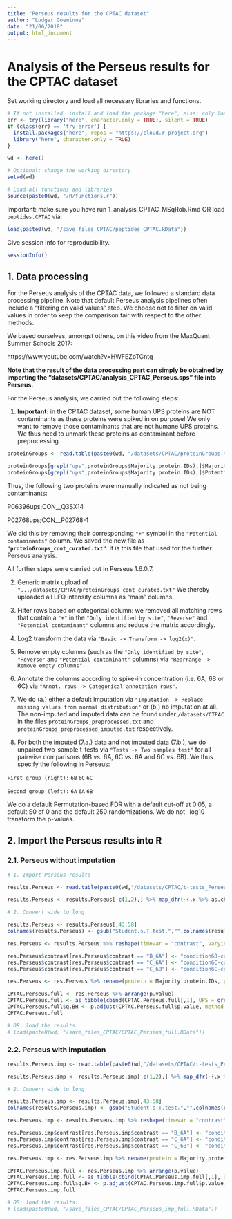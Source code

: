 ```yaml
---
title: "Perseus results for the CPTAC dataset"
author: "Ludger Goeminne"
date: "21/06/2018"
output: html_document
---
```


# Analysis of the Perseus results for the CPTAC dataset

Set working directory and load all necessary libraries and functions.

```r
# If not installed, install and load the package "here", else: only load the package.
err <- try(library("here", character.only = TRUE), silent = TRUE)
if (class(err) == 'try-error') {
  install.packages("here", repos = "https://cloud.r-project.org")
  library("here", character.only = TRUE)
}

wd <- here()

# Optional: change the working directory
setwd(wd)

# Load all functions and libraries
source(paste0(wd, "/R/functions.r"))
```

Important: make sure you have run 1_analysis_CPTAC_MSqRob.Rmd OR load `peptides.CPTAC` via:

```r
load(paste0(wd, "/save_files_CPTAC/peptides_CPTAC.RData"))
```

Give session info for reproducibility.

```r
sessionInfo()
```

## 1. Data processing

For the Perseus analysis of the CPTAC data, we followed a standard data processing pipeline. Note that default Perseus analysis pipelines often include a "filtering on valid values" step. We choose not to filter on valid values in order to keep the comparison fair with respect to the other methods.

We based ourselves, amongst others, on this video from the MaxQuant Summer Schools 2017:

https://www.youtube.com/watch?v=HWFEZoTGntg

**Note that the result of the data processing part can simply be obtained by importing the "datasets/CPTAC/analysis_CPTAC_Perseus.sps" file into Perseus.**

For the Perseus analysis, we carried out the following steps:

1. **Important:** in the CPTAC dataset, some human UPS proteins are NOT contaminants as these proteins were spiked in on purpose! We only want to remove those contaminants that are not humane UPS proteins. We thus need to unmark these proteins as contaminant before preprocessing.

```r
proteinGroups <- read.table(paste0(wd, "/datasets/CPTAC/proteinGroups.txt"), sep="\t", quote="", comment.char = "", header=TRUE)

proteinGroups[grepl("ups",proteinGroups$Majority.protein.IDs),]$Majority.protein.IDs
proteinGroups[grepl("ups",proteinGroups$Majority.protein.IDs),]$Potential.contaminant
```

Thus, the following two proteins were manually indicated as not being contaminants:

P06396ups;CON__Q3SX14

P02768ups;CON__P02768-1

We did this by removing their corresponding `"+"` symbol in the `"Potential contaminants"` column. We saved the new file as **`"proteinGroups_cont_curated.txt"`**.
It is this file that used for the further Perseus analysis.

All further steps were carried out in Perseus 1.6.0.7.

2. Generic matrix upload of `".../datasets/CPTAC/proteinGroups_cont_curated.txt"`
We thereby uploaded all LFQ intensity columns as "main" columns.

3. Filter rows based on categorical column: we removed all matching rows that contain a `"+"` in the `"Only identified by site"`, `"Reverse"` and `"Potential contaminant"` columns and reduce the matrix accordingly.

4. Log2 transform the data via `"Basic -> Transform -> log2(x)"`.

5. Remove empty columns (such as the `"Only identified by site"`, `"Reverse"` and `"Potential contaminant"` columns) via `"Rearrange -> Remove empty columns"`

6. Annotate the columns according to spike-in concentration (i.e. 6A, 6B or 6C) via `"Annot. rows -> Categorical annotation rows"`.

7. We do (a.) either a default imputation via `"Imputation -> Replace missing values from normal distribution"` or (b.) no imputation at all. The non-imputed and imputed data can be found under `/datasets/CTPAC` in the files  `proteinGroups_preprocessed.txt` and `proteinGroups_preprocessed_imputed.txt` respectively.

8. For both the imputed (7.a.) data and not imputed data (7.b.), we do unpaired two-sample t-tests via `"Tests -> Two samples test"` for all pairwise comparisons (6B vs. 6A, 6C vs. 6A and 6C vs. 6B). We thus specify the following in Perseus:

`First group (right):`
`6B`
`6C`
`6C`

`Second group (left):`
`6A`
`6A`
`6B`

We do a default Permutation-based FDR with a default cut-off at 0.05, a default S0 of 0
and the default 250 randomizations. We do not -log10 transform the p-values.

## 2. Import the Perseus results into R

### 2.1. Perseus without imputation

```r

# 1. Import Perseus results

results.Perseus <- read.table(paste0(wd,"/datasets/CPTAC/t-tests_Perseus_1_6_0_7-6A-6B-6C.txt"), sep="\t", header=TRUE, quote = "", comment.char = "")

results.Perseus <- results.Perseus[-c(1,2),] %>% map_dfr(~{.x %>% as.character %>% type.convert})

# 2. Convert wide to long

results.Perseus <- results.Perseus[,43:58]
colnames(results.Perseus) <- gsub("Student.s.T.test.","",colnames(results.Perseus))

res.Perseus <- results.Perseus %>% reshape(timevar = "contrast", varying =,1:12, direction = "long", sep = ".6")

res.Perseus$contrast[res.Perseus$contrast == "B_6A"] <- "condition6B-condition6A"
res.Perseus$contrast[res.Perseus$contrast == "C_6A"] <- "condition6C-condition6A"
res.Perseus$contrast[res.Perseus$contrast == "C_6B"] <- "condition6C-condition6B"

res.Perseus <- res.Perseus %>% rename(protein = Majority.protein.IDs, protein.name = Protein.names, gene.name = Gene.names) %>% select(-Protein.IDs)

CPTAC.Perseus.full <- res.Perseus %>% arrange(p.value)
CPTAC.Perseus.full <- as_tibble(cbind(CPTAC.Perseus.full[,1], UPS = grepl("ups", CPTAC.Perseus.full$protein), CPTAC.Perseus.full[,-1]))
CPTAC.Perseus.full$q.BH <- p.adjust(CPTAC.Perseus.full$p.value, method = "BH") # Benjamini-Hochberg FDR
CPTAC.Perseus.full

# OR: load the results:
# load(paste0(wd, "/save_files_CPTAC/CPTAC_Perseus_full.RData"))
```

### 2.2. Perseus with imputation

```r

results.Perseus.imp <- read.table(paste0(wd,"/datasets/CPTAC/t-tests_Perseus_imputed_1_6_0_7-6A-6B-6C.txt"), sep="\t", header=TRUE, quote = "", comment.char = "")

results.Perseus.imp <- results.Perseus.imp[-c(1,2),] %>% map_dfr(~{.x %>% as.character %>% type.convert})

# 2. Convert wide to long

results.Perseus.imp <- results.Perseus.imp[,43:58]
colnames(results.Perseus.imp) <- gsub("Student.s.T.test.","",colnames(results.Perseus.imp))

res.Perseus.imp <- results.Perseus.imp %>% reshape(timevar = "contrast", varying =,1:12, direction = "long", sep = ".6")

res.Perseus.imp$contrast[res.Perseus.imp$contrast == "B_6A"] <- "condition6B-condition6A"
res.Perseus.imp$contrast[res.Perseus.imp$contrast == "C_6A"] <- "condition6C-condition6A"
res.Perseus.imp$contrast[res.Perseus.imp$contrast == "C_6B"] <- "condition6C-condition6B"

res.Perseus.imp <- res.Perseus.imp %>% rename(protein = Majority.protein.IDs, protein.name = Protein.names, gene.name = Gene.names) %>% select(-Protein.IDs)

CPTAC.Perseus.imp.full <- res.Perseus.imp %>% arrange(p.value)
CPTAC.Perseus.imp.full <- as_tibble(cbind(CPTAC.Perseus.imp.full[,1], UPS = grepl("ups", CPTAC.Perseus.imp.full$protein), CPTAC.Perseus.imp.full[,-1]))
CPTAC.Perseus.imp.full$q.BH <- p.adjust(CPTAC.Perseus.imp.full$p.value, method = "BH") # Benjamini-Hochberg FDR
CPTAC.Perseus.imp.full

# OR: load the results:
# load(paste0(wd, "/save_files_CPTAC/CPTAC_Perseus_imp_full.RData"))
```


